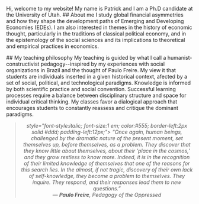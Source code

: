 
```{=html}
<div class="row g-4 align-items-start">
  
  <!-- Left: Photo -->
  <div class="col-12 col-md-3">

  </div>
  
  <!-- Middle: Bio -->
  <div class="col-12 col-md-6">
    <p>
      Hi, welcome to my website! My name is Patrick and I am a Ph.D candidate at the University of Utah.
## About me
I study global financial asymmetries and how they shape the development paths of Emerging and Developing Economies (EDEs). I am also interested in themes in the history of economic thought, particularly in the traditions of classical political economy, and in the epistemology of the social sciences and its implications to theoretical and empirical practices in economics.
    </p>

## My teaching philosophy
  My teaching is guided by what I call a humanist-constructivist pedagogy--inspired by my experiences with social organizations in Brazil and the thought of Paulo Freire. My view it that students are individuals inserted in a given historical context, afected by a set of social, political, and technological paradigms. Knowledge is informed by both scientific practice and social convention. Successful learning processes require a balance between disciplinary structure and space for individual critical thinking. My classes favor a dialogical approach that encourages students to constantly reassess and critique the dominant paradigms.
    <p>
      
      
    </p>
  </div>
  
 
  <blockquote style="text-align:center; font-style:italic; color:#555;">
       style="font-style:italic; font-size:1 em; color:#555; border-left:2px solid #ddd; padding-left:12px;">
    “Once again, human beings, challenged by the dramatic nature of the present moment, 
    set themselves up, before themselves, as a problem. They discover that they know 
    little about themselves, about their ‘place in the cosmos,’ and they grow restless 
    to know more. Indeed, it is in the recognition of their limited knowledge of themselves 
    that one of the reasons for this search lies. In the almost, if not tragic, discovery 
    of their own lack of self-knowledge, they become a problem to themselves. 
    They inquire. They respond, and their responses lead them to new questions.”  
    <br>— <strong>Paulo Freire</strong>, <em>Pedagogy of the Oppressed</em>
</blockquote>

</div>
```
